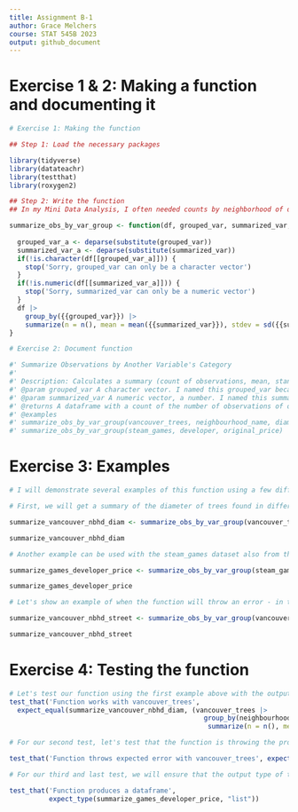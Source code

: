 ```yaml
---
title: Assignment B-1
author: Grace Melchers
course: STAT 545B 2023
output: github_document
---
```


# Exercise 1 & 2: Making a function and documenting it

```r
# Exercise 1: Making the function

## Step 1: Load the necessary packages

library(tidyverse)
library(datateachr)
library(testthat)
library(roxygen2)

## Step 2: Write the function
## In my Mini Data Analysis, I often needed counts by neighborhood of different observations and also their values, for example the number of trees in one neighborhood or the mean, standard deviation and range of values for diameter within a certain neighborhood. I will create a function that allows me to instantly calculate all of these values within a grouped categorical variable for a numeric variable.

summarize_obs_by_var_group <- function(df, grouped_var, summarized_var, na.rm = TRUE) {
  
  grouped_var_a <- deparse(substitute(grouped_var))
  summarized_var_a <- deparse(substitute(summarized_var))
  if(!is.character(df[[grouped_var_a]])) {
    stop('Sorry, grouped_var can only be a character vector')
  }
  if(!is.numeric(df[[summarized_var_a]])) {
    stop('Sorry, summarized_var can only be a numeric vector')
  }
  df |>
    group_by({{grouped_var}}) |>
    summarize(n = n(), mean = mean({{summarized_var}}), stdev = sd({{summarized_var}}), range = (max({{summarized_var}}) - min({{summarized_var}})))
}

# Exercise 2: Document function

#' Summarize Observations by Another Variable's Category
#' 
#' Description: Calculates a summary (count of observations, mean, standard deviation, range of values) of observations of a specific variable in each group of a variable.
#' @param grouped_var A character vector. I named this grouped_var because this is the variable that the function will use the group_by function with to group observations by the different categories within that variable.
#' @param summarized_var A numeric vector, a number. I named this summarized_var because this is the variable that the function will summarize with a count of it's observations, it's mean, standard deviation and range, based on the grouped categories of the grouped_var variable.
#' @returns A dataframe with a count of the number of observations of one variable grouped by the categories of another variable.
#' @examples
#' summarize_obs_by_var_group(vancouver_trees, neighbourhood_name, diameter)
#' summarize_obs_by_var_group(steam_games, developer, original_price)

```

# Exercise 3: Examples

```r

# I will demonstrate several examples of this function using a few different datasets.

# First, we will get a summary of the diameter of trees found in different neighbourhoods in the City of Vancouver using the vancouver_trees dataset from datateachr. I worked with this dataset for the MDA and questions like this one are what prompted me to create this function.

summarize_vancouver_nbhd_diam <- summarize_obs_by_var_group(vancouver_trees, neighbourhood_name, diameter)

summarize_vancouver_nbhd_diam

# Another example can be used with the steam_games dataset also from the datateachr package. Here, we will get the summary stats for original price grouped by developer.

summarize_games_developer_price <- summarize_obs_by_var_group(steam_games, developer, original_price)

summarize_games_developer_price

# Let's show an example of when the function will throw an error - in this case, we will use the vancouver_trees dataset again to show how if we input a variable consisting of character vectors as the summarized_var, it will provide an error message and won't work. We will use neighbourhood_name as the grouped_var and std_street as the summarized_var, which is a character vector, not a numerical one.

summarize_vancouver_nbhd_street <- summarize_obs_by_var_group(vancouver_trees, neighbourhood_name, std_street)

summarize_vancouver_nbhd_street

```

# Exercise 4: Testing the function

```r

# Let's test our function using the first example above with the output of summarize_vancouver_nbhd_diam. This should work properly, so let's use the testthat package to determine if this is the case.
test_that('Function works with vancouver_trees',
  expect_equal(summarize_vancouver_nbhd_diam, (vancouver_trees |>
                                                 group_by(neighbourhood_name) |>
                                                  summarize(n = n(), mean = mean(diameter), stdev = sd(diameter), range = (max(diameter) - min(diameter))))))

# For our second test, let's test that the function is throwing the proper error in the proper scenario - in this case, when we try to input a variable with a character vector as the summarized_var using the vancouver_trees dataset again.

test_that('Function throws expected error with vancouver_trees', expect_error(summarize_obs_by_var_group(vancouver_trees, neighbourhood_name, std_street), 'Sorry, summarized_var can only be a numeric vector'))

# For our third and last test, we will ensure that the output type of the function matches what we expect it to be using an example from earlier that I created from the steam_games dataset, the output summarize_games_developer_price.

test_that('Function produces a dataframe',
          expect_type(summarize_games_developer_price, "list"))

```

